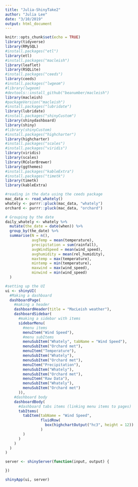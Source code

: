```yaml
---
title: "Julia-ShinyTake2"
author: "Julia Lee"
date: "3/10/2019"
output: html_document
---
```


```r
knitr::opts_chunk$set(echo = TRUE)
library(tidyverse)
library(RMySQL)
#install.packages("etl")
library(etl)
#install.packages("macleish")
library(leaflet)
library(RSQLite)
#install.packages("ceeds")
library(ceeds)
#install.packages("lwgeom")
#library(lwgeom)
#devtools::install_github("beanumber/macleish")
library(macleish)
#packageVersion("macleish")
#install.packages("lubridate")
library(lubridate)
#install.packages("shinyCustom")
library(shinydashboard)
library(shiny)
#library(shinyCustom)
#install.packages("highcharter")
library(highcharter)
#install.packages("scales")
#install.packages("viridis")
library(viridis)
library(scales)
library(RColorBrewer)
library(ggthemes)
#install.packages("kableExtra")
#install.packages("timetk")
library(timetk)
library(kableExtra)
```

```r
#reading in the data using the ceeds package
mac_data <- read_whately()
whately <- purrr::pluck(mac_data, "whately")
orchard <- purrr::pluck(mac_data, "orchard")
```

```r
# Grouping by the date 
daily_whately <- whately %>%
  mutate(the_date = date(when)) %>%
  group_by(the_date) %>% 
  summarise(N = n(), 
            avgTemp = mean(temperature), 
            precipitation = sum(rainfall), 
            avgWindSpeed = mean(wind_speed), 
            avghumidity = mean(rel_humidity),
            maxtemp = max(temperature), 
            mintemp = min(temperature),
            maxwind = max(wind_speed), 
            minwind = min(wind_speed)
  )
```

```r
#setting up the UI
ui <- shinyUI(
  #Making a dashboard
  dashboardPage(
    #making a header
    dashboardHeader(title = "MacLeish weather"),
    dashboardSidebar(
      #making a sidebar with items
      sidebarMenu(
        #menu items 
        menuItem("Wind Speed"),
        #menu subItems
        menuSubItem("Whately", tabName = "Wind Speed"),
        menuSubItem("Orchard met"),
        menuItem("Temperature"),
        menuSubItem("Whately"),
        menuSubItem("Orchard met"),
        menuItem("Precipitation"),
        menuSubItem("Whately"),
        menuSubItem("Orchard met"),
        menuItem("Raw Data"),
        menuSubItem("Whately"),
        menuSubItem("Orchard met")
      )),
    #dashboard body
    dashboardBody(
      #dashboard tabs items (linking menu items to pages)
      tabItems(
        tabItem(tabName = "Wind Speed",
                fluidRow(
                  box(highchartOutput("hc3", height = 12))
                )
        )
      )
    )
  )
)
```

```r
server <- shinyServer(function(input, output) {

})
```

```r
shinyApp(ui, server)
```



